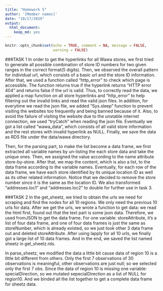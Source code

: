 ```yaml
---
title: "Homework 5"
author: '[Member names]'
date: "10/17/2019"
output: 
  html_document:
    keep_md: yes
---
```


```r
knitr::opts_chunk$set(echo = TRUE, comment = NA, message = FALSE,
                      warning = FALSE)
```

###TASK 1
In order to get the hyperlinks for all Wawa stores, we first tried to generate all possible combination of store ID numbers for two given ranges in the correct format(5 digits). Then, we observed the overall pattern for individual url, which consists of a basic url and the store ID information. After that, we used a function called “http_error” to check which page is accessible. The function returns true if the hyperlink returns “HTTP error 404” and returns false if the url is valid. Thus, to correctly read the data, we applied a map function on all store hyperlinks and “http_error” to help filtering out the invalid links and read the valid json files. In addition, for everytime we read the json file, we added "Sys.sleep" function to prevent visiting the websites too frequently and being banned because of it. Also, to avoid the failure of visiting the website due to the unstable internet connection, we used "tryCatch" when reading the json file. Eventually we got a list called “wawa_data”, which consists of all valid store information and the rest stores with invalid hyperlink as NULL. Finally, we save the data as RDS file under the data/wawa directory.

Then, for the parsing part, to make the list become a data frame, we first extracted all variable names by un-listing the each store data and take the unique ones. Then, we assigned the value according to the name attribute store-by-store. After that, we map the content, which is also a list, to the data frame according to the variable names. Eventually, for each row of the data frame, we have each store identified by its unique location ID as well as its other related information. Notice that we decided to remove the store number since it is the same as the location ID. We also transformed “addresses.loc1” and “addresses.loc2” to double for further use in task 3.

###TASK 2
In the get_sheetz, we tried to obtain the urls we need for scraping and find the nodes for all 10 regions. We only need the previous 10 urls for data. After we get the urls, we wrote a function to get data: we read the html first, found out that the text part is some json data. Therefore, we used fromJSON to get the data frame. For one variable: storeAttribute, it’s a list of four data frame, and one of four data frames is just the same as storeNumber, which is already existed, so we just took other 3 data frame out and deleted storeAttribute. After using lapply for all 10 urls, we finally got a large list of 10 data frames.  And in the end, we saved the list named sheetz in get_sheetz.rds.  

In parse_sheetz, we modified the data a little bit cause data of region 10 is a little bit different from others. Only the first 7 observations of 30 observations is meaningful, other observations are just null; so we selected only the first 7 obs. Since the data of region 10 is missing one variable: specialDirection, so we mutated sepecialDirection as a list of NULL for region10. And we binded all the list together to get a complete data frame for sheetz data.




